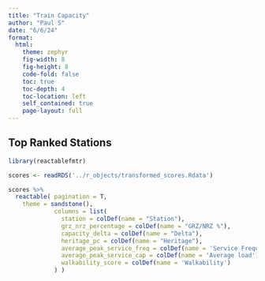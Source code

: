 ```yaml
---
title: "Train Capacity"
author: "Paul S"
date: "6/6/24"
format: 
  html:
    theme: zephyr
    fig-width: 8
    fig-height: 8
    code-fold: false
    toc: true
    toc-depth: 4
    toc-location: left
    self_contained: true
    page-layout: full
---
```


## Top Ranked Stations

```r

library(reactablefmtr)

scores <- readRDS('../r_objects/transformed_scores.Rdata')

scores %>%
  reactable( pagination = T,
    theme = sandstone(),
             columns = list(
               station = colDef(name = "Station"),
               grz_nrz_percentage = colDef(name = "GRZ/NRZ %"),
               capacity_delta = colDef(name = "Delta"),
               heritage_pc = colDef(name = "Heritage"),
               average_peak_service_freq = colDef(name = 'Service Frequency'),
               average_peak_service_cap = colDef(name = 'Average load'),
               walkability_score = colDef(name = 'Walkability')
             ) )


```